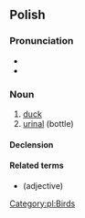 {{also|kaczką}}
==Polish==

===Pronunciation===
* {{audio|Pl-kaczka.ogg|audio|lang=pl}}
* {{IPA|[ˈkat͡ʂka]|lang=pl}}

===Noun===
{{pl-noun|f|dim=kaczuszka}}

# [[duck]]
# [[urinal]] (bottle)

====Declension====
{{pl-decl-noun-f}}

====Related terms====
* {{l|pl|kaczy}} (adjective)

[[Category:pl:Birds]]